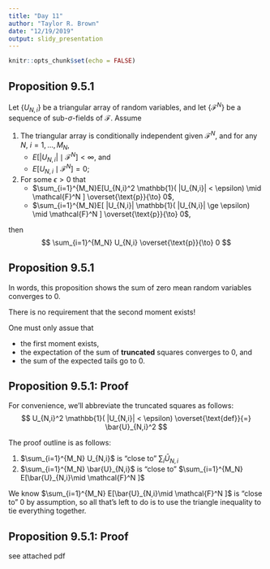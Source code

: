 ```yaml
---
title: "Day 11"
author: "Taylor R. Brown"
date: "12/19/2019"
output: slidy_presentation
---
```


```r
knitr::opts_chunk$set(echo = FALSE)
```


## Proposition 9.5.1

Let $\{U_{N,i}\}$ be a triangular array of random variables, and let $\{\mathcal{F}^N\}$ be a sequence of sub-$\sigma$-fields of $\mathcal{F}$. Assume

1. The triangular array is conditionally independent given $\mathcal{F}^N$, and for any $N$, $i=1,\ldots,M_N$,
    - $E[|U_{N,i}| \mid \mathcal{F}^N] < \infty$, and
    - $E[U_{N,i} \mid \mathcal{F}^N ] = 0$;
2. For some $\epsilon > 0$ that
    - $\sum_{i=1}^{M_N}E[U_{N,i}^2 \mathbb{1}( |U_{N,i}| < \epsilon) \mid \mathcal{F}^N ] \overset{\text{p}}{\to} 0$,
    - $\sum_{i=1}^{M_N}E[ |U_{N,i}| \mathbb{1}( |U_{N,i}| \ge \epsilon) \mid \mathcal{F}^N ] \overset{\text{p}}{\to} 0$,

then
$$
\sum_{i=1}^{M_N} U_{N,i} \overset{\text{p}}{\to} 0
$$

## Proposition 9.5.1

In words, this proposition shows the sum of zero mean random variables converges to $0$. 

There is no requirement that the second moment exists!

One must only assue that 

- the first moment exists, 
- the expectation of the sum of **truncated** squares converges to $0$, and 
- the sum of the expected tails go to $0$.


## Proposition 9.5.1: Proof 


For convenience, we'll abbreviate the truncated squares as follows:
$$
U_{N,i}^2 \mathbb{1}( |U_{N,i}| < \epsilon) \overset{\text{def}}{=} \bar{U}_{N,i}^2
$$


The proof outline is as follows: 

1. $\sum_{i=1}^{M_N} U_{N,i}$ is "close to" $\sum_i \bar{U}_{N,i}$
2. $\sum_{i=1}^{M_N} \bar{U}_{N,i}$ is "close to" $\sum_{i=1}^{M_N} E[\bar{U}_{N,i}\mid \mathcal{F}^N ]$


We know $\sum_{i=1}^{M_N} E[\bar{U}_{N,i}\mid \mathcal{F}^N ]$ is "close to" $0$ by assumption, so all that's left to do is to use the triangle inequality to tie everything together.

## Proposition 9.5.1: Proof 

see attached pdf
